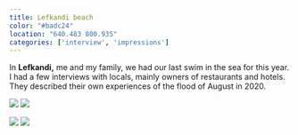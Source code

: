 ```yaml
---
title: Lefkandi beach 
color: "#badc24"
location: "640.483 800.935"
categories: ['interview', 'impressions']
---
```


In **Lefkandi,** me and my family, we had our last swim in the sea for this year. I had a few interviews with locals, mainly owners of restaurants and hotels. They described their own experiences of the flood of August in 2020.

![](lefkandi-beach/cover.jpg)
![](lefkandi-beach/grounding.jpg)

<div className="grid grid-cols-2 gap-6">
	
<img src="lefkandi-beach/family2.jpg" />
<img src="lefkandi-beach/family.jpg" />
</div>


